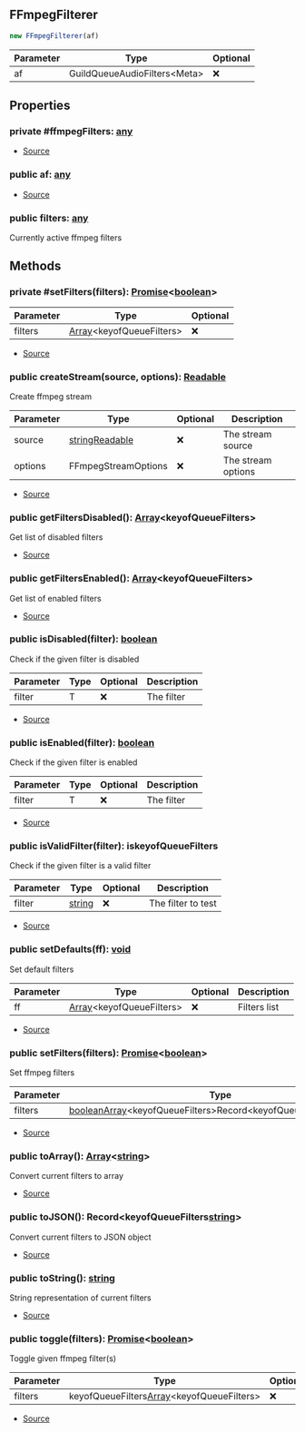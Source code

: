 ## FFmpegFilterer


```typescript
new FFmpegFilterer(af)
```
| Parameter | Type | Optional |
| ----------- | ----------- | ----------- |
| af | GuildQueueAudioFilters\<Meta> | ❌ |


## Properties
### private #ffmpegFilters: [any](https://www.typescriptlang.org/docs/handbook/2/everyday-types.html#any)
- [Source](https://github.com/Androz2091/discord-player/blob/cd18f37/packages/discord-player/src/Structures/GuildQueueAudioFilters.ts#L44)
### public af: [any](https://www.typescriptlang.org/docs/handbook/2/everyday-types.html#any)
- [Source](https://github.com/Androz2091/discord-player/blob/cd18f37/packages/discord-player/src/Structures/GuildQueueAudioFilters.ts#L45)
### public filters: [any](https://www.typescriptlang.org/docs/handbook/2/everyday-types.html#any)
Currently active ffmpeg filters

## Methods
### private #setFilters(filters): [Promise](https://developer.mozilla.org/en-US/docs/Web/JavaScript/Reference/Global_Objects/Promise)\<[boolean](https://developer.mozilla.org/en-US/docs/Web/JavaScript/Reference/Global_Objects/Boolean)>
| Parameter | Type | Optional |
| ----------- | ----------- | ----------- |
| filters | [Array](https://developer.mozilla.org/en-US/docs/Web/JavaScript/Reference/Global_Objects/Array)\<keyofQueueFilters> | ❌ |


- [Source](https://github.com/Androz2091/discord-player/blob/cd18f37/packages/discord-player/src/Structures/GuildQueueAudioFilters.ts#L47)
### public createStream(source, options): [Readable](https://nodejs.org/dist/latest/docs/api/stream.html#stream_class_stream_readable)
Create ffmpeg stream



| Parameter | Type | Optional | Description |
| ----------- | ----------- | ----------- | ----------- |
| source | [string](https://developer.mozilla.org/en-US/docs/Web/JavaScript/Reference/Global_Objects/String)[Readable](https://nodejs.org/dist/latest/docs/api/stream.html#stream_class_stream_readable) | ❌ | The stream source |
| options | FFmpegStreamOptions | ❌ | The stream options |


- [Source](https://github.com/Androz2091/discord-player/blob/cd18f37/packages/discord-player/src/Structures/GuildQueueAudioFilters.ts#L65)
### public getFiltersDisabled(): [Array](https://developer.mozilla.org/en-US/docs/Web/JavaScript/Reference/Global_Objects/Array)\<keyofQueueFilters>
Get list of disabled filters



- [Source](https://github.com/Androz2091/discord-player/blob/cd18f37/packages/discord-player/src/Structures/GuildQueueAudioFilters.ts#L133)
### public getFiltersEnabled(): [Array](https://developer.mozilla.org/en-US/docs/Web/JavaScript/Reference/Global_Objects/Array)\<keyofQueueFilters>
Get list of enabled filters



- [Source](https://github.com/Androz2091/discord-player/blob/cd18f37/packages/discord-player/src/Structures/GuildQueueAudioFilters.ts#L126)
### public isDisabled(filter): [boolean](https://developer.mozilla.org/en-US/docs/Web/JavaScript/Reference/Global_Objects/Boolean)
Check if the given filter is disabled



| Parameter | Type | Optional | Description |
| ----------- | ----------- | ----------- | ----------- |
| filter | T | ❌ | The filter |


- [Source](https://github.com/Androz2091/discord-player/blob/cd18f37/packages/discord-player/src/Structures/GuildQueueAudioFilters.ts#L149)
### public isEnabled(filter): [boolean](https://developer.mozilla.org/en-US/docs/Web/JavaScript/Reference/Global_Objects/Boolean)
Check if the given filter is enabled



| Parameter | Type | Optional | Description |
| ----------- | ----------- | ----------- | ----------- |
| filter | T | ❌ | The filter |


- [Source](https://github.com/Androz2091/discord-player/blob/cd18f37/packages/discord-player/src/Structures/GuildQueueAudioFilters.ts#L141)
### public isValidFilter(filter):  iskeyofQueueFilters
Check if the given filter is a valid filter



| Parameter | Type | Optional | Description |
| ----------- | ----------- | ----------- | ----------- |
| filter | [string](https://developer.mozilla.org/en-US/docs/Web/JavaScript/Reference/Global_Objects/String) | ❌ | The filter to test |


- [Source](https://github.com/Androz2091/discord-player/blob/cd18f37/packages/discord-player/src/Structures/GuildQueueAudioFilters.ts#L157)
### public setDefaults(ff): [void](https://developer.mozilla.org/en-US/docs/Web/JavaScript/Reference/Global_Objects/undefined)
Set default filters



| Parameter | Type | Optional | Description |
| ----------- | ----------- | ----------- | ----------- |
| ff | [Array](https://developer.mozilla.org/en-US/docs/Web/JavaScript/Reference/Global_Objects/Array)\<keyofQueueFilters> | ❌ | Filters list |


- [Source](https://github.com/Androz2091/discord-player/blob/cd18f37/packages/discord-player/src/Structures/GuildQueueAudioFilters.ts#L119)
### public setFilters(filters): [Promise](https://developer.mozilla.org/en-US/docs/Web/JavaScript/Reference/Global_Objects/Promise)\<[boolean](https://developer.mozilla.org/en-US/docs/Web/JavaScript/Reference/Global_Objects/Boolean)>
Set ffmpeg filters



| Parameter | Type | Optional | Description |
| ----------- | ----------- | ----------- | ----------- |
| filters | [boolean](https://developer.mozilla.org/en-US/docs/Web/JavaScript/Reference/Global_Objects/Boolean)[Array](https://developer.mozilla.org/en-US/docs/Web/JavaScript/Reference/Global_Objects/Array)\<keyofQueueFilters>Record\<keyofQueueFilters[boolean](https://developer.mozilla.org/en-US/docs/Web/JavaScript/Reference/Global_Objects/Boolean)> | ❌ | The filters |


- [Source](https://github.com/Androz2091/discord-player/blob/cd18f37/packages/discord-player/src/Structures/GuildQueueAudioFilters.ts#L73)
### public toArray(): [Array](https://developer.mozilla.org/en-US/docs/Web/JavaScript/Reference/Global_Objects/Array)\<[string](https://developer.mozilla.org/en-US/docs/Web/JavaScript/Reference/Global_Objects/String)>
Convert current filters to array



- [Source](https://github.com/Androz2091/discord-player/blob/cd18f37/packages/discord-player/src/Structures/GuildQueueAudioFilters.ts#L164)
### public toJSON(): Record\<keyofQueueFilters[string](https://developer.mozilla.org/en-US/docs/Web/JavaScript/Reference/Global_Objects/String)>
Convert current filters to JSON object



- [Source](https://github.com/Androz2091/discord-player/blob/cd18f37/packages/discord-player/src/Structures/GuildQueueAudioFilters.ts#L171)
### public toString(): [string](https://developer.mozilla.org/en-US/docs/Web/JavaScript/Reference/Global_Objects/String)
String representation of current filters



- [Source](https://github.com/Androz2091/discord-player/blob/cd18f37/packages/discord-player/src/Structures/GuildQueueAudioFilters.ts#L182)
### public toggle(filters): [Promise](https://developer.mozilla.org/en-US/docs/Web/JavaScript/Reference/Global_Objects/Promise)\<[boolean](https://developer.mozilla.org/en-US/docs/Web/JavaScript/Reference/Global_Objects/Boolean)>
Toggle given ffmpeg filter(s)



| Parameter | Type | Optional | Description |
| ----------- | ----------- | ----------- | ----------- |
| filters | keyofQueueFilters[Array](https://developer.mozilla.org/en-US/docs/Web/JavaScript/Reference/Global_Objects/Array)\<keyofQueueFilters> | ❌ | The filter(s) |


- [Source](https://github.com/Androz2091/discord-player/blob/cd18f37/packages/discord-player/src/Structures/GuildQueueAudioFilters.ts#L103)